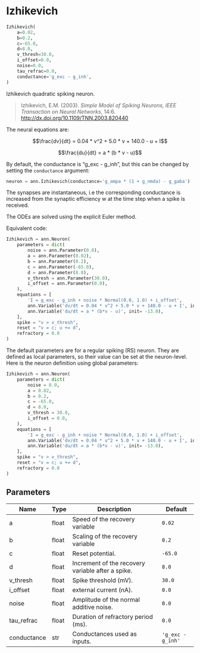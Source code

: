 # Izhikevich { #ANNarchy.models.Neurons.Izhikevich }

```python
Izhikevich(
    a=0.02,
    b=0.2,
    c=-65.0,
    d=8.0,
    v_thresh=30.0,
    i_offset=0.0,
    noise=0.0,
    tau_refrac=0.0,
    conductance='g_exc - g_inh',
)
```

Izhikevich quadratic spiking neuron.

> Izhikevich, E.M. (2003). *Simple Model of Spiking Neurons, IEEE Transaction on Neural Networks*, 14:6. <http://dx.doi.org/10.1109/TNN.2003.820440>

The neural equations are:

$$\frac{dv}{dt} = 0.04 * v^2 + 5.0 * v + 140.0 - u + I$$

$$\frac{du}{dt} = a * (b * v - u)$$

By default, the conductance is "g_exc - g_inh", but this can be changed by setting the `conductance` argument:

```python
neuron = ann.Izhikevich(conductance='g_ampa * (1 + g_nmda) - g_gaba')
```

The synapses are instantaneous, i.e the corresponding conductance is increased from the synaptic efficiency w at the time step when a spike is received.

The ODEs are solved using the explicit Euler method.

Equivalent code:

```python
Izhikevich = ann.Neuron(
    parameters = dict(
        noise = ann.Parameter(0.0),
        a = ann.Parameter(0.02),
        b = ann.Parameter(0.2),
        c = ann.Parameter(-65.0),
        d = ann.Parameter(8.0),
        v_thresh = ann.Parameter(30.0),
        i_offset = ann.Parameter(0.0),
    ), 
    equations = [
        'I = g_exc - g_inh + noise * Normal(0.0, 1.0) + i_offset',
        ann.Variable('dv/dt = 0.04 * v^2 + 5.0 * v + 140.0 - u + I', init = -65.0),
        ann.Variable('du/dt = a * (b*v - u)', init= -13.0),
    ],
    spike = "v > v_thresh",
    reset = "v = c; u += d",
    refractory = 0.0
)
```

The default parameters are for a regular spiking (RS) neuron. They are defined as local parameters, so their value can be set at the neuron-level. Here is the neuron definition using global parameters:


```python
Izhikevich = ann.Neuron(
    parameters = dict(
        noise = 0.0,
        a = 0.02,
        b = 0.2,
        c = -65.0,
        d = 8.0,
        v_thresh = 30.0,
        i_offset = 0.0,
    ), 
    equations = [
        'I = g_exc - g_inh + noise * Normal(0.0, 1.0) + i_offset',
        ann.Variable('dv/dt = 0.04 * v^2 + 5.0 * v + 140.0 - u + I', init = -65.0),
        ann.Variable('du/dt = a * (b*v - u)', init= -13.0),
    ],
    spike = "v > v_thresh",
    reset = "v = c; u += d",
    refractory = 0.0
)
```

## Parameters {.doc-section .doc-section-parameters}

| Name        | Type   | Description                                       | Default           |
|-------------|--------|---------------------------------------------------|-------------------|
| a           | float  | Speed of the recovery variable                    | `0.02`            |
| b           | float  | Scaling of the recovery variable                  | `0.2`             |
| c           | float  | Reset potential.                                  | `-65.0`           |
| d           | float  | Increment of the recovery variable after a spike. | `8.0`             |
| v_thresh    | float  | Spike threshold (mV).                             | `30.0`            |
| i_offset    | float  | external current (nA).                            | `0.0`             |
| noise       | float  | Amplitude of the normal additive noise.           | `0.0`             |
| tau_refrac  | float  | Duration of refractory period (ms).               | `0.0`             |
| conductance | str    | Conductances used as inputs.                      | `'g_exc - g_inh'` |